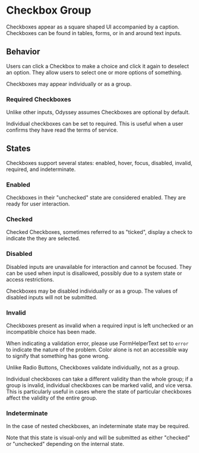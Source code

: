 
<Meta title="MUI Components/Forms/CheckboxGroup" anchor />

# Checkbox Group

Checkboxes appear as a square shaped UI accompanied by a caption. Checkboxes can be found in tables, forms, or in and around text inputs.

## Behavior

Users can click a Checkbox to make a choice and click it again to deselect an option. They allow users to select one or more options of something.

Checkboxes may appear individually or as a group.

<Canvas>
  <Story of={Stories.Single} />
</Canvas>

<Canvas>
  <Story of={Stories.Group} />
</Canvas>

### Required Checkboxes

Unlike other inputs, Odyssey assumes Checkboxes are optional by default.

Individual checkboxes can be set to required. This is useful when a user confirms they have read the terms of service.

## States

Checkboxes support several states: enabled, hover, focus, disabled, invalid, required, and indeterminate.

### Enabled

Checkboxes in their "unchecked" state are considered enabled. They are ready for user interaction.

<Canvas>
  <Story of={Stories.Group} />
</Canvas>

### Checked

Checked Checkboxes, sometimes referred to as "ticked", display a check to indicate the they are selected.

<Canvas>
  <Story of={Stories.Checked} />
</Canvas>

### Disabled

Disabled inputs are unavailable for interaction and cannot be focused. They can be used when input is disallowed, possibly due to a system state or access restrictions.

Checkboxes may be disabled individually or as a group. The values of disabled inputs will not be submitted.

<Canvas>
  <Story of={Stories.Disabled} />
</Canvas>

### Invalid

Checkboxes present as invalid when a required input is left unchecked or an incompatible choice has been made.

When indicating a validation error, please use FormHelperText set to `error` to indicate the nature of the problem. Color alone is not an accessible way to signify that something has gone wrong.

Unlike Radio Buttons, Checkboxes validate individually, not as a group.

<Canvas>
  <Story of={Stories.Error} />
</Canvas>

Individual checkboxes can take a different validity than the whole group; if a group is invalid, individual checkboxes can be marked valid, and vice versa. This is particularly useful in cases
where the state of particular checkboxes affect the validity of the entire group.

<Canvas>
  <Story of={Stories.MixedError} />
</Canvas>

### Indeterminate

In the case of nested checkboxes, an indeterminate state may be required.

Note that this state is visual-only and will be submitted as either "checked" or "unchecked" depending on the internal state.

<Canvas>
  <Story of={Stories.Indeterminate} />
</Canvas>
